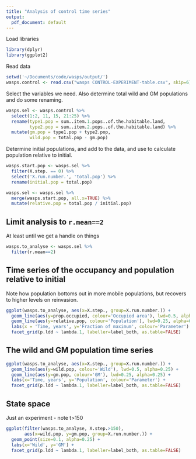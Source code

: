 ```yaml
---
title: "Analysis of control time series"
output:
  pdf_document: default
---
```


Load libraries
```r
library(dplyr)
library(ggplot2)
```

Read data
```r
setwd('~/Documents/code/wasps/output/')
wasps.control <- read.csv("wasps CONTROL-EXPERIMENT-table.csv", skip=6)
```

Select the variables we need. Also determine total wild and GM populations and do some renaming.
```r
wasps.sel <- wasps.control %>%
  select(1:2, 11, 15, 21:25) %>%
  rename(type1.pop = sum..item.1.pops..of.the.habitable.land,
         type2.pop = sum..item.2.pops..of.the.habitable.land) %>%
  mutate(gm.pop = type1.pop + type2.pop,
         wild.pop = total.pop - gm.pop)
```

Determine initial populations, and add to the data, and use to calculate population relative to initial.
```r
wasps.start.pop <- wasps.sel %>%
  filter(X.step. == 0) %>%
  select('X.run.number.', 'total.pop') %>%
  rename(initial.pop = total.pop)

wasps.sel <- wasps.sel %>%
  merge(wasps.start.pop, all.x=TRUE) %>%
  mutate(relative.pop = total.pop / initial.pop)
```


## Limit analysis to `r.mean==2`
At least until we get a handle on things
```r
wasps.to_analyse <- wasps.sel %>%
  filter(r.mean==2)
```

## Time series of the occupancy and population relative to initial
Note how population bottoms out in more mobile populations, but recovers to higher levels on reinvasion.
```r
ggplot(wasps.to_analyse, aes(x=X.step., group=X.run.number.)) + 
  geom_line(aes(y=prop.occupied, colour='Occupied area'), lwd=0.5, alpha=0.25) +
  geom_line(aes(y=relative.pop, colour='Population'), lwd=0.25, alpha=0.25) +
  labs(x = 'Time, years', y='Fraction of maximum', colour='Parameter') + 
  facet_grid(p.ldd ~ lambda.1, labeller=label_both, as.table=FALSE)
```

## The wild and GM population time series
```r
ggplot(wasps.to_analyse, aes(x=X.step., group=X.run.number.)) + 
  geom_line(aes(y=wild.pop, colour='Wild'), lwd=0.5, alpha=0.25) +
  geom_line(aes(y=gm.pop, colour='GM'), lwd=0.25, alpha=0.25) +
  labs(x='Time, years', y='Population', colour='Parameter') + 
  facet_grid(p.ldd ~ lambda.1, labeller=label_both, as.table=FALSE)
```


## State space
Just an experiment - note t>150

```r
ggplot(filter(wasps.to_analyse, X.step.>150), 
       aes(x=wild.pop, y=gm.pop, group=X.run.number.)) + 
  geom_point(size=0.1, alpha=0.25) +
  labs(x='Wild', y='GM') + 
  facet_grid(p.ldd ~ lambda.1, labeller=label_both, as.table=FALSE)
```